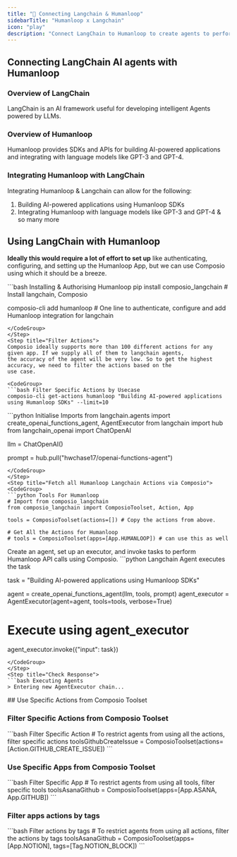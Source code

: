 ```yaml
---
title: "🚀 Connecting Langchain & Humanloop"
sidebarTitle: "Humanloop x Langchain"
icon: "play"
description: "Connect LangChain to Humanloop to create agents to perform tasks using natural language"
---
```


## Connecting LangChain AI agents with Humanloop

### Overview of LangChain

LangChain is an AI framework useful for developing intelligent Agents powered by LLMs.

### Overview of Humanloop

Humanloop provides SDKs and APIs for building AI-powered applications and integrating with language models like GPT-3 and GPT-4.

### Integrating Humanloop with LangChain

Integrating Humanloop & Langchain can allow for the following:

1. Building AI-powered applications using Humanloop SDKs
2. Integrating Humanloop with language models like GPT-3 and GPT-4
& so many more

## Using LangChain with Humanloop

<Steps>
<Step title="Setting Up the Environment">

**Ideally this would require a lot of effort to set up** like authenticating, configuring, and setting up the Humanloop App, but we can use Composio using which it should be a breeze.

<CodeGroup>
```bash Installing & Authorising Humanloop
pip install composio_langchain # Install langchain, Composio 

composio-cli add humanloop # One line to authenticate, configure and add Humanloop integration for langchain
```
</CodeGroup>
</Step>
<Step title="Filter Actions">
Composio ideally supports more than 100 different actions for any given app. If we supply all of them to langchain agents, 
the accuracy of the agent will be very low. So to get the highest accuracy, we need to filter the actions based on the 
use case.

<CodeGroup>
```bash Filter Specific Actions by Usecase
composio-cli get-actions humanloop "Building AI-powered applications using Humanloop SDKs" --limit=10
```
</CodeGroup>

</Step>
<Step title="Import Base Packages">

<CodeGroup>
```python Initialise Imports
from langchain.agents import create_openai_functions_agent, AgentExecutor
from langchain import hub
from langchain_openai import ChatOpenAI


llm = ChatOpenAI()

prompt = hub.pull("hwchase17/openai-functions-agent")
```
</CodeGroup>
</Step>
<Step title="Fetch all Humanloop Langchain Actions via Composio">
<CodeGroup>
```python Tools For Humanloop
# Import from composio_langchain
from composio_langchain import ComposioToolset, Action, App

tools = ComposioToolset(actions=[]) # Copy the actions from above. 

# Get All the Actions for Humanloop
# tools = ComposioToolset(apps=[App.HUMANLOOP]) # can use this as well
```
</CodeGroup>
</Step>
<Step title="Execute the Agent">
Create an agent, set up an executor, and invoke tasks to perform Humanloop API calls using Composio. 
<CodeGroup>
```python Langchain Agent executes the task

task = "Building AI-powered applications using Humanloop SDKs"

agent = create_openai_functions_agent(llm, tools, prompt)
agent_executor = AgentExecutor(agent=agent, tools=tools, verbose=True)

# Execute using agent_executor
agent_executor.invoke({"input": task})
```
</CodeGroup>
</Step>
<Step title="Check Response">
```bash Executing Agents
> Entering new AgentExecutor chain...
```
</Step>
</Steps>
## Use Specific Actions from Composio Toolset

### Filter Specific Actions from Composio Toolset

<CodeGroup>
```bash Filter Specific Action
# To restrict agents from using all the actions, filter specific actions
toolsGithubCreateIssue = ComposioToolset(actions=[Action.GITHUB_CREATE_ISSUE])
```
</CodeGroup>

### Use Specific Apps from Composio Toolset
<CodeGroup>
```bash Filter Specific App
# To restrict agents from using all tools, filter specific tools
toolsAsanaGithub = ComposioToolset(apps=[App.ASANA, App.GITHUB])
```
</CodeGroup>

### Filter apps actions by tags 
<CodeGroup>
```bash Filter actions by tags
# To restrict agents from using all actions, filter the actions by tags
toolsAsanaGithub = ComposioToolset(apps=[App.NOTION], tags=[Tag.NOTION_BLOCK])
```
</CodeGroup>

